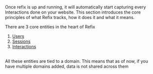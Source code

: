 Once refix is up and running, it will automatically start capturing every Interactions done on your website.
This section introduces the core principles of what Refix tracks, how it does it and what it means.

There are 3 core entities in the heart of Refix

1. [Users](/tracking/users)
2. [Sessions](/tracking/sessions)
3. [Interactions](/tracking/interactions)

<br/>

<Info>
    All these entities are tied to a domain. This means that as of now, if you
    have multiple domains added, data is not shared across them
</Info>
